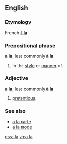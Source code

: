 {{see|ala|Ala.|ALA|ala-|à la|älä}}
==English==

===Etymology===
French '''[[à la]]'''

===Prepositional phrase===
'''a la''', less commonly '''à la'''

# In the [[style]] or [[manner]] of.

===Adjective===
'''a la''', less commonly '''à la'''

#{{UK}} {{slang}} [[pretentious]].

===See also===
<!--Note: these come from French and so do not count as "Derived terms" for the English term-->
*[[a la carte]]
*[[a la mode]]

[[es:a la]]
[[zh:a la]]